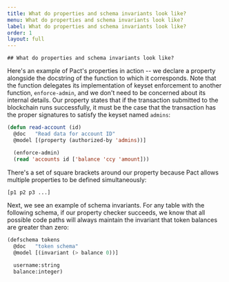 ```yaml
---
title: What do properties and schema invariants look like?
menu: What do properties and schema invariants look like?
label: What do properties and schema invariants look like?
order: 1
layout: full
---
```


    ## What do properties and schema invariants look like?

Here's an example of Pact's properties in action -- we declare a property
alongside the docstring of the function to which it corresponds. Note that the
function delegates its implementation of keyset enforcement to another function,
`enforce-admin`, and we don't need to be concerned about its internal details.
Our property states that if the transaction submitted to the blockchain runs
successfully, it must be the case that the transaction has the proper signatures
to satisfy the keyset named `admins`:

```lisp
(defun read-account (id)
  @doc   "Read data for account ID"
  @model [(property (authorized-by 'admins))]

  (enforce-admin)
  (read 'accounts id ['balance 'ccy 'amount]))
```

There's a set of square brackets around our property because Pact allows
multiple properties to be defined simultaneously:

```lisp
[p1 p2 p3 ...]
```

Next, we see an example of schema invariants. For any table with the following
schema, if our property checker succeeds, we know that all possible code paths
will always maintain the invariant that token balances are greater than zero:

```lisp
(defschema tokens
  @doc   "token schema"
  @model [(invariant (> balance 0))]

  username:string
  balance:integer)
```
